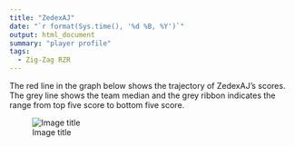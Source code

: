 ```yaml
---
title: "ZedexAJ"
date: "`r format(Sys.time(), '%d %B, %Y')`"
output: html_document
summary: "player profile"
tags:
  - Zig-Zag RZR
---
```


The red line in the graph below shows the trajectory of ZedexAJ's scores. The grey line shows the team median and the grey ribbon indicates the range from top five score to bottom five score.

![Image title](ZedexAJ.jpg)
